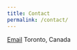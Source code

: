 ```yaml
---
title: Contact
permalink: /contact/
---
```


<link rel="stylesheet" href="styles.css" type="text/css">

<a href="mailto:ejoh@buedy?Subject=Hello" target="_top">Email</a>
Toronto, Canada<br>
